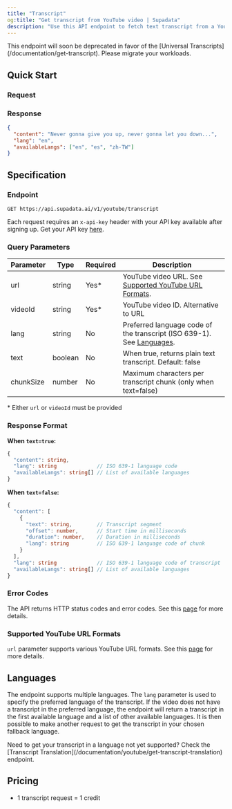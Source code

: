 ```yaml
---
title: "Transcript"
og:title: "Get transcript from YouTube video | Supadata"
description: "Use this API endpoint to fetch text transcript from a YouTube video in various formats and languages."
---
```



<Info>
  This endpoint will soon be deprecated in favor of the [Universal
  Transcripts](/documentation/get-transcript). Please migrate your workloads.
</Info>

## Quick Start

### Request

<CodeGroup>
  <TranscriptNode />
  <TranscriptPython />
  <TranscriptCurl />
</CodeGroup>

### Response

```json
{
  "content": "Never gonna give you up, never gonna let you down...",
  "lang": "en",
  "availableLangs": ["en", "es", "zh-TW"]
}
```

## Specification

### Endpoint

`GET https://api.supadata.ai/v1/youtube/transcript`

Each request requires an `x-api-key` header with your API key available after signing up. Get your API key [here](https://dash.supadata.ai/organizations/api-key).

### Query Parameters

| Parameter | Type    | Required | Description                                                                             |
| --------- | ------- | -------- | --------------------------------------------------------------------------------------- |
| url       | string  | Yes\*    | YouTube video URL. See [Supported YouTube URL Formats](#supported-youtube-url-formats). |
| videoId   | string  | Yes\*    | YouTube video ID. Alternative to URL                                                    |
| lang      | string  | No       | Preferred language code of the transcript (ISO 639-1). See [Languages](#languages).     |
| text      | boolean | No       | When true, returns plain text transcript. Default: false                                |
| chunkSize | number  | No       | Maximum characters per transcript chunk (only when text=false)                          |

\* Either `url` or `videoId` must be provided

### Response Format

**When `text=true`:**

```typescript
{
  "content": string,
  "lang": string             // ISO 639-1 language code
  "availableLangs": string[] // List of available languages
}
```

**When `text=false`:**

```typescript
{
  "content": [
    {
      "text": string,        // Transcript segment
      "offset": number,      // Start time in milliseconds
      "duration": number,    // Duration in milliseconds
      "lang": string         // ISO 639-1 language code of chunk
    }
  ],
  "lang": string             // ISO 639-1 language code of transcript
  "availableLangs": string[] // List of available languages
}
```

### Error Codes

The API returns HTTP status codes and error codes. See this [page](/documentation/errors) for more details.

### Supported YouTube URL Formats

`url` parameter supports various YouTube URL formats. See this [page](/documentation/youtube/supported-url-formats) for more details.

## Languages

The endpoint supports multiple languages. The `lang` parameter is used to specify the preferred language of the transcript. If the video does not have a transcript in the preferred language, the endpoint will return a transcript in the first available language and a list of other available languages. It is then possible to make another request to get the transcript in your chosen fallback language.

<Info>
  Need to get your transcript in a language not yet supported? Check the
  [Transcript Translation](/documentation/youtube/get-transcript-translation)
  endpoint.
</Info>

## Pricing

- 1 transcript request = 1 credit
